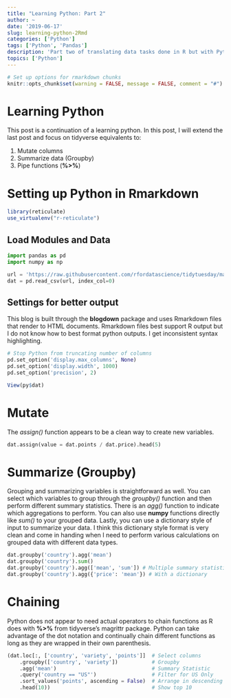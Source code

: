 ```yaml
---
title: "Learning Python: Part 2"
author: ~
date: '2019-06-17'
slug: learning-python-2Rmd
categories: ['Python']
tags: ['Python', 'Pandas']
description: 'Part two of translating data tasks done in R but with Python.'
topics: ['Python']
---
```


```r
# Set up options for rmarkdown chunks
knitr::opts_chunk$set(warning = FALSE, message = FALSE, comment = "#")
```

# Learning Python

This post is a continuation of a learning python. In this post, I will extend the last post and focus on tidyverse equivalents to:

1. Mutate columns
2. Summarize data (Groupby)
3. Pipe functions (**%>%**)

# Setting up Python in Rmarkdown

```r
library(reticulate)
use_virtualenv("r-reticulate")
```

## Load Modules and Data
```python
import pandas as pd
import numpy as np

url = 'https://raw.githubusercontent.com/rfordatascience/tidytuesday/master/data/2019/2019-05-28/winemag-data-130k-v2.csv'
dat = pd.read_csv(url, index_col=0)
```

## Settings for better output 

This blog is built through the **blogdown** package and uses Rmarkdown files that render to HTML documents. Rmarkdown files best support R output but I do not know how to best format python outputs. I get inconsistent syntax highlighting. 

```python
# Stop Python from truncating number of columns
pd.set_option('display.max_columns', None)
pd.set_option('display.width', 1000)
pd.set_option('precision', 2)
```

```r
View(py$dat)
```

# Mutate

The *assign()* function appears to be a clean way to create new variables. 

```python
dat.assign(value = dat.points / dat.price).head(5)
```

# Summarize (Groupby)

Grouping and summarizing variables is straightforward as well. You can select which variables to group through the *groupby()* function and then perform different summary statistics. There is an *agg()* function to indicate which aggregations to perform. You can also use **numpy** functions directly like *sum()* to your grouped data. Lastly, you can use a dictionary style of input to summarize your data. I think this dictionary style format is very clean and come in handing when I need to perform various calculations on grouped data with different data types. 

```python
dat.groupby('country').agg('mean')
dat.groupby('country').sum()
dat.groupby('country').agg(['mean', 'sum']) # Multiple summary statistics
dat.groupby('country').agg({'price': 'mean'}) # With a dictionary
```

# Chaining 

Python does not appear to need actual operators to chain functions as R does with **%>%** from tidyverse's magrittr package. Python can take advantage of the dot notation and continually chain different functions as long as they are wrapped in their own parenthesis. 

```python
(dat.loc[:, ['country', 'variety', 'points']]  # Select columns
    .groupby(['country', 'variety'])           # Groupby
    .agg('mean')                               # Summary Statistic
    .query('country == "US"')                  # Filter for US Only
    .sort_values('points', ascending = False)  # Arrange in descending order
    .head(10))                                 # Show top 10  
```

